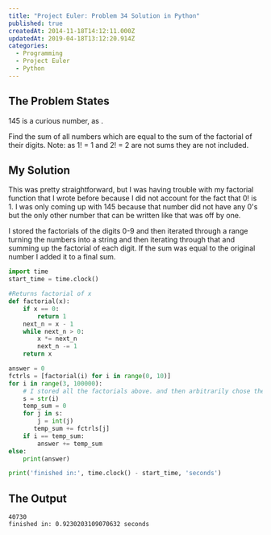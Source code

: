 ```yaml
---
title: "Project Euler: Problem 34 Solution in Python"
published: true
createdAt: 2014-11-18T14:12:11.000Z
updatedAt: 2019-04-18T13:12:20.914Z
categories:
  - Programming
  - Project Euler
  - Python
---
```



## The Problem States

145 is a curious number, as <M i="1! + 4! + 5! = 1 + 24 + 120 = 145" />.

Find the sum of all numbers which are equal to the sum of the factorial of their digits.
Note: as 1! = 1 and 2! = 2 are not sums they are not included.

## My Solution

This was pretty straightforward, but I was having trouble with my factorial function that I wrote before because I
did not account for the fact that 0! is 1. I was only coming up with 145 because that number did not have any 0's but
the only other number that can be written like that was off by one.

I stored the factorials of the digits 0-9 and then iterated through a range turning the numbers into a string and
then iterating through that and summing up the factorial of each digit. If the sum was equal to the original number I
added it to a final sum.

```python
import time
start_time = time.clock()

#Returns factorial of x
def factorial(x):
    if x == 0:
        return 1
    next_n = x - 1
    while next_n > 0:
        x *= next_n
        next_n -= 1
    return x

answer = 0
fctrls = [factorial(i) for i in range(0, 10)]
for i in range(3, 100000):
    # I stored all the factorials above. and then arbitrarily chose the range of 100,000
    s = str(i)
    temp_sum = 0
    for j in s:
        j = int(j)
       temp_sum += fctrls[j]
    if i == temp_sum:
        answer += temp_sum
else:
    print(answer)

print('finished in:', time.clock() - start_time, 'seconds')
```

## The Output

```text
40730
finished in: 0.9230203109070632 seconds
```
